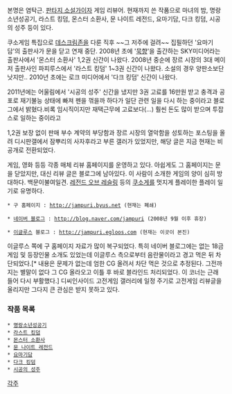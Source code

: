 본명은 염탁근. [[판타지 소설]]가이자 게임 리뷰어. 현재까지 쓴 작품으로 마녀의 밤, 명랑소년성공기, 라스트 킹덤, 몬스터 소환사, 문 나이트 레전드, 요마기담, 다크 킹덤, 시공의 성주 등이 있다.

쿠소게임 특집으로 [[데스크림존]]을 다룬 직후 ~~그 저주에 걸려~~ 집필하던 '요마기담'의 출판사가 문을 닫고 연재 중단. 2008년 초에 '[[묵향]]'을 출간하는 SKY미디어라는 출판사에서 '몬스터 소환사' 1,2권 신간이 나왔다. 2008년 중순에 장르 시장의 3대 메이저 출판사인 파피루스에서 '라스트 킹덤' 1~3권 신간이 나왔다. 소설의 경우 양판소보단 낫지만.. 2010년 초에는 로크 미디어에서 '다크 킹덤' 신간이 나왔다.

2011년에는 어울림에서 '시공의 성주' 신간을 냈지만 3권 고료를 16만원 받고 충격과 공포로 재기불능 상태에 빠져 펜을 꺾을까 하다가 일단 관련 일을 다시 하는 중이라고 블로그에서 밝혔다.비록 임시직이지만 재택근무에 고료보다(...) 훨씬 돈도 많이 받으며 투잡스로 일하는 중이라고

1,2권 보장 없이 판매 부수 계약의 부당함과 장르 시장의 열악함을 성토하는 포스팅을 올려 디시판갤에서 잠뿌리의 사자후라고 부른 갤러가 있었지만, 해당 글은 지금 현재는 비공개로 전환되었다.

게임, 영화 등등 각종 매체 리뷰 홈페이지를 운영하고 있다. 아쉽게도 그 홈페이지는 문을 닫았지만, 대신 리뷰 글은 블로그에 남아있다. 이 사람이 소개한 게임의 양이 심히 방대하다. 백문이불여일견. [[레전드 오브 레슬링]] 등의 [[쿠소게]]를 멋지게 플레이한 플레이 일기로 유명하다.

 * 구 홈페이지 : [[http://jampuri.byus.net]] (현재는 폐쇄)

 * [[네이버 블로그]] : [[http://blog.naver.com/jampuri]] (2008년 9월 이후 휴장)

 * [[이글루스]] 블로그 : [[http://jampuri.egloos.com]] (현재는 이곳이 본진)

이글루스 쪽에 구 홈페이지 자료가 많이 복구되었다. 특히 네이버 블로그에는 없는 18금 게임 및 등장인물 소개도 있었는데 이글루스 측으로부터 음란물이라고 경고 먹은 뒤 차단되었다.[* 내용은 문제가 없는데 엄한 CG 올려서 차단 먹은 것으로 추정된다. 그전까지는 별말이 없다 그 CG 올라오고 이틀 후 바로 블라인드 처리되었다. 이 코너는 근래 들어 다시 부활했다.]
디씨인사이드 고전게임 갤러리에 일정 주기로 고전게임 리뷰글을 올리지만 그다지 큰 관심은 받지 못하고 있다.

=== 작품 목록 ===
 * [[명랑소년성공기]]
 * [[라스트 킹덤]]
 * [[몬스터 소환사]]
 * [[문 나이트 레전드]]
 * [[요마기담]]
 * [[다크 킹덤]]
 * [[시공의 성주]]

[[각주]]
